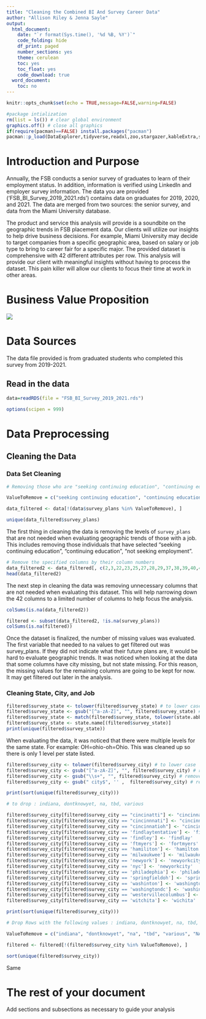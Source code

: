 ```yaml
---
title: "Cleaning the Combined BI And Survey Career Data"
author: "Allison Riley & Jenna Sayle"
output:
  html_document:
    date: "`r format(Sys.time(), '%d %B, %Y')`"
    code_folding: hide
    df_print: paged
    number_sections: yes
    theme: cerulean
    toc: yes
    toc_float: yes
    code_download: true
  word_document:
    toc: no
---
```


```r
knitr::opts_chunk$set(echo = TRUE,message=FALSE,warning=FALSE)

#package intialization
rm(list = ls()) # clear global environment
graphics.off() # close all graphics
if(require(pacman)==FALSE) install.packages("pacman")
pacman::p_load(DataExplorer,tidyverse,readxl,zoo,stargazer,kableExtra,skimr,plotly,ggpubr,vtable,tm, gplots, ggplot)
```

# Introduction and Purpose

Annually, the FSB conducts a senior survey of graduates to learn of their employment status. In addition, information is verified using LinkedIn and employer survey information. The data you are provided ('FSB_BI_Survey_2019_2021.rds') contains data on graduates for 2019, 2020, and 2021. The data are merged from two sources: the senior survey, and data from the Miami University database.

The product and service this analysis will provide is a soundbite on the geographic trends in FSB placement data. Our clients will utilize our insights to help drive business decisions. For example, Miami University may decide to target companies from a specific geographic area, based on salary or job type to bring to career fair for a specific major. The provided dataset is comprehensive with 42 different attributes per row. This analysis will provide our client with meaningful insights without having to process the dataset. This pain killer will allow our clients to focus their time at work in other areas.

# Business Value Proposition

![](BVP v2.png)

# Data Sources

The data file provided is from graduated students who completed this survey from 2019-2021.

## Read in the data

```r
data=readRDS(file = "FSB_BI_Survey_2019_2021.rds")

options(scipen = 999)
```

# Data Preprocessing

## Cleaning the Data

### Data Set Cleaning
```r
# Removing those who are "seeking continuing education", "continuing education", "not seeking employment"

ValueToRemove = c("seeking continuing education", "continuing education", "not seeking employment")

data_filtered <- data[!(data$survey_plans %in% ValueToRemove), ]

unique(data_filtered$survey_plans)
```

The first thing in cleaning the data is removing the levels of `survey_plans` that are not needed when evaluating geographic trends of those with a job.  This includes removing those individuals that have selected "seeking continuing education", "continuing education", "not seeking employment". 


```r
# Remove the specified columns by their column numbers
data_filtered2 <- data_filtered[, c(2,3,22,23,25,27,28,29,37,38,39,40,41,42)]
head(data_filtered2)
```

The next step in cleaning the data was removing unnecessary columns that are not needed when evaluating this dataset.  This will help narrowing down the 42 columns to a limited number of columns to help focus the analysis.


```r
colSums(is.na(data_filtered2))
```

```r
filtered <- subset(data_filtered2, !is.na(survey_plans))
colSums(is.na(filtered))
```

Once the dataset is finalized, the number of missing values was evaluated.  The first variable that needed to na values to get filtered out was survey_plans.  If they did not indicate what their future plans are, it would be hard to evaluate geographic trends.  It was noticed when looking at the data that some columns have city missing, but not state missing.  For this reason, the missing values for the remaining columns are going to be kept for now.  It may get filtered out later in the analysis.

### Cleaning State, City, and Job

```r

filtered$survey_state <- tolower(filtered$survey_state) # to lower case
filtered$survey_state <- gsub("[^a-zA-Z]", "", filtered$survey_state) # remove abbreviations
filtered$survey_state <- match(filtered$survey_state, tolower(state.abb)) # convert to numerical representations
filtered$survey_state <- state.name[(filtered$survey_state)]
print(unique(filtered$survey_state))
```

When evaluating the data, it was noticed that there were multiple levels for the same state.  For example: OH=ohio-oh=Ohio.  This was cleaned up so there is only 1 level per state listed. 

```r
filtered$survey_city <- tolower(filtered$survey_city) # to lower case
filtered$survey_city <- gsub("[^a-zA-Z]", "", filtered$survey_city) # remove abbreviations
filtered$survey_city <- gsub("\\s+", "", filtered$survey_city) # remove extra spaces
filtered$survey_city <- gsub(" city$", '' ,  filtered$survey_city) # remove string city on the end 

print(sort(unique(filtered$survey_city)))
```


```r
# to drop : indiana, dontknowyet, na, tbd, various

filtered$survey_city[filtered$survey_city == "cincinatti"] <- "cincinnati"
filtered$survey_city[filtered$survey_city == "cincinnnati"] <- "cincinnati"
filtered$survey_city[filtered$survey_city == "cincinnatioh"] <- "cincinnati"
filtered$survey_city[filtered$survey_city == 'findlaytentative'] <- 'findlay'
filtered$survey_city[filtered$survey_city == 'findley'] <- 'findlay'
filtered$survey_city[filtered$survey_city == 'ftmyers'] <- 'fortmyers'
filtered$survey_city[filtered$survey_city == 'hamiliton'] <- 'hamilton'
filtered$survey_city[filtered$survey_city == 'milwaukwee'] <- 'milwaukee'
filtered$survey_city[filtered$survey_city == 'newyork'] <- 'newyorkcity'
filtered$survey_city[filtered$survey_city == 'nyc'] <- 'newyorkcity'
filtered$survey_city[filtered$survey_city == 'philadephia'] <- 'philadelphia'
filtered$survey_city[filtered$survey_city == 'springfieldoh'] <- 'springfield'
filtered$survey_city[filtered$survey_city == 'washinton'] <- 'washington'
filtered$survey_city[filtered$survey_city == 'washingtondc'] <- 'washington'
filtered$survey_city[filtered$survey_city == 'westervillecolumbus'] <- 'westerville'
filtered$survey_city[filtered$survey_city == 'witchita'] <- 'wichita'

print(sort(unique(filtered$survey_city)))
```

```r
# Drop Rows with the following values : indiana, dontknowyet, na, tbd, various

ValueToRemove = c("indiana", "dontknowyet", "na", "tbd", "various", "NA")

filtered <- filtered[!(filtered$survey_city %in% ValueToRemove), ]

sort(unique(filtered$survey_city))
```
Same 

# The rest of your document

Add sections and subsections as necessary to guide your analysis
